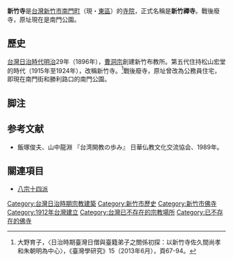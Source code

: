 {{日本寺院
| 名称 = 新竹寺
| 画像 =
| 所在地 = [[台灣|台灣]][[新竹市_(州轄市)|新竹市]][[南門町_(新竹市)|南門町]]336番地之2（現・[[東區_(新竹市)|東區]]）
| 位置 =
| 山号 =
| 宗派 = [[曹洞宗|曹洞宗]]
| 本尊 =
| 創建年 =[[明治|明治]]29年（1896年）
| 開基 = 
| 正式名 = 新竹禪寺
| 別称 = 
| 札所等 =
| 文化財 =
}}
'''新竹寺'''是[[台灣|台灣]][[新竹市_(州轄市)|新竹市]][[南門町_(新竹市)|南門町]]（現・[[東區_(新竹市)|東區]]）的[[寺院|寺院]]，正式名稱是'''新竹禪寺'''。戰後廢寺，原址現在是南門公園。

== 歷史 ==
[[台灣|台灣]][[台灣日治時期|日治時代]][[明治|明治]]29年（1896年），[[曹洞宗|曹洞宗]]創建新竹布教所。第五代住持松山宏堂的時代（1915年至1924年），改稱新竹寺。<ref>大野育子，〈日治時期臺灣日僧與臺籍弟子之關係初探：以新竹寺佐久間尚孝和朱朝明為中心〉，《臺灣學研究》15（2013年6月），頁67-94。</ref>戰後廢寺，原址曾改為公務員住宅，即現在南門街和勝利路口的南門公園。

== 脚注 ==
{{Reflist}}

==参考文献==
*飯塚俊夫、山中龍淵 『台湾開教の歩み』 日華仏教文化交流協会、1989年。

== 關連項目 ==
* [[八宗十四派|八宗十四派]]

[[Category:台灣日治時期宗教建築|Category:台灣日治時期宗教建築]]
[[Category:新竹市歷史|Category:新竹市歷史]]
[[Category:新竹市佛寺|Category:新竹市佛寺]]
[[Category:1912年台灣建立|Category:1912年台灣建立]]
[[Category:台灣已不存在的宗教場所|Category:台灣已不存在的宗教場所]]
[[Category:已不存在的佛寺|Category:已不存在的佛寺]]
